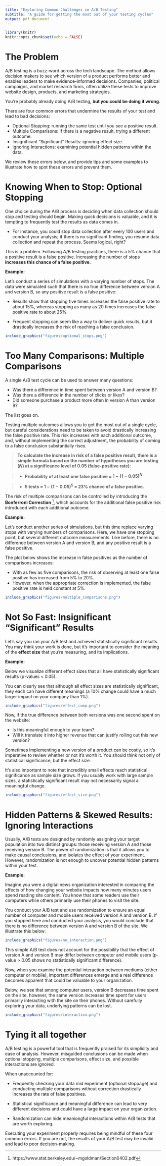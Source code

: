 ```yaml
---
title: "Exploring Common Challenges in A/B Testing"
subtitle: "A guide for getting the most out of your testing cycles"
output: pdf_document
---
```


```r
library(knitr)
knitr::opts_chunk$set(echo = FALSE)
```
# The Problem

A/B testing is a buzz-word across the tech landscape. The method allows decision makers to see which version of a product performs better and enables leaders to make evidence-informed decisions. Companies, political campaigns, and market research firms, often utilize these tests to improve website design, products, and marketing strategies. 

You’re probably already doing A/B testing, **but you could be doing it wrong**.

There are four common errors that undermine the results of your test and lead to bad decisions:

* Optional Stopping: running the same test until you see a positive result.
* Multiple Comparisons: if there is a negative result, trying a different outcome.
* Insignificant “Significant” Results: ignoring effect size.
* Ignoring Interactions: examining potential hidden patterns within the data. 

We review these errors below, and provide tips and some examples to illustrate how to spot these errors and prevent them.

# Knowing When to Stop: Optional Stopping

One choice during the A/B process is deciding when data collection should stop and testing should begin. Making quick decisions is valuable, and it is tempting to frequently test the results as data comes in.

* For instance, you could stop data collection after every 100 users and conduct your analysis; if there is no significant finding, you resume data collection and repeat the process. Seems logical, right?

This is a problem. Following A/B testing practices, there is a 5% chance that a positive result is a false positive. Increasing the number of stops **increases this chance of a false positive.**

**Example:**

Let’s conduct a series of simulations with a varying number of stops. The data were simulated such that there is no true difference between version A and version B, so any positive result is a false positive:

+ Results show that stopping five times increases the false positive rate to about 15%, whereas stopping as many as 20 times increases the false positive rate to about 25%. 

+ Frequent stopping can seem like a way to deliver quick results, but it drastically increases the risk of reaching a false conclusion. 

```r
include_graphics("figures/optional_stops.png")
```

# Too Many Comparisons: Multiple Comparisons

A single A/B test cycle can be used to answer many questions:

* Was there a difference in time spent between version A and version B?
* Was there a difference in the number of clicks or likes? 
* Did someone purchase a product more often in version A than version B?

The list goes on.

Testing multiple outcomes allows you to get the most out of a single cycle, but careful considerations need to be taken to avoid drastically increasing the false positive rate. This risk increases with each additional outcome, and, without implementing the correct adjustment, the probability of coming to a false conclusion substantially rises. 

> **To calculate the increase in risk of a false positive result, there is a simple formula based on the number of hypotheses you are testing ($N$) at a significance level of 0.05 (false-positive rate):**

> * **Probability of at least one false positive = $1 - (1 - 0.05)^N$**

> * **5 tests = $1-(1-0.05)^5$  = 23% chance of a false positive.**

The risk of multiple comparisons can be controlled by introducing the **Bonferroni Correction** ^[https://www.stat.berkeley.edu/~mgoldman/Section0402.pdf], which accounts for the additional false positive risk introduced with each additional outcome. 

**Example:**

Let's conduct another series of simulations, but this time replace varying stops with varying numbers of comparisons. Here, we have one stopping point, but several different outcome measurements. Like before, there is no difference between version A and version B, and any positive result is a false positive. 

The plot below shows the increase in false positives as the number of comparisons increases:

* With as few as five comparisons, the risk of observing at least one false positive has increased from 5% to 20%.
* However, when the appropriate correction is implemented, the false positive rate is held constant at 5%.


```r
include_graphics("figures/multiple_comparisons.png")
```


# Not So Fast: Insignificant “Significant” Results

Let’s say you ran your A/B test and achieved statistically significant results. You may think your work is done, but it’s important to consider the meaning of the **effect size** that you’re measuring, and its implications.

**Example:**

Below we visualize different effect sizes that all have statistically significant results (p-values < 0.05). 

You can clearly see that although all effect sizes are statistically significant, they each can have different meanings (a 10% change could have a much larger impact on your company than 1%).


```r
include_graphics("figures/effect_comp.png")
```

\pagebreak

Now, if the true difference between both versions was one second spent on the website:

* Is this meaningful enough to your team? 
* Will it translate it into higher revenue that can justify rolling out this new version? 

Sometimes implementing a new version of a product can be costly, so it’s imperative to review whether or not it’s worth it. You should think not only of statistical significance, but the effect size.  

It's also important to note that incredibly small effects reach statistical significance as sample size grows. If you usually work with large sample sizes, a statistically significant result may not necessarily signal a meaningful change.

```r
include_graphics("figures/effect_size.png")
```

# Hidden Patterns & Skewed Results: Ignoring Interactions

Usually, A/B tests are designed by randomly assigning your target population into two distinct groups: those receiving version A and those receiving version B. The power of randomization is that it allows you to make causal conclusions, and isolates the effect of your experiment. However, randomization is not enough to uncover potential hidden patterns within your test.

**Example:**

Imagine you were a digital news organization interested in comparing the effects of how changing your website impacts how many minutes users spend reading site content. You know that some readers use their computers while others primarily use their phones to visit the site. 

You conduct your A/B test and use randomization to ensure an equal number of computer and mobile users received version A and version B. If you stopped here and conducted your analysis, you would conclude that there is no difference between version A and version B of the site. We illustrate this below:

```r
include_graphics("figures/no_interaction.png")
```

This simple A/B test does not account for the possibility that the effect of version A and version B may differ between computer and mobile users (p-value > 0.05 shows no statistically significant difference).

Now, when you examine the potential interaction between mediums (either computer or mobile), important differences emerge and a real difference becomes apparent that could be valuable to your organization.

Below, we see that among computer users, version B decreases time spent on the site, however, the same version increases time spent for users primarily interacting with the site on their phones. Without carefully exploring your data, underlying patterns can be lost.


```r
include_graphics("figures/interaction.png")
```

\pagebreak

# Tying it all together

A/B testing is a powerful tool that is frequently praised for its simplicity and ease of analysis. However, misguided conclusions can be made when optional stopping, multiple comparisons, effect size, and possible interactions are ignored. 

When unaccounted for: 

* Frequently checking your data mid experiment (optional stoppage) and conducting multiple comparisons without correction drastically increases the rate of false positives. 

* Statistical significance and meaningful difference can lead to very different decisions and could have a large impact on your organization.

* Randomization can hide meaniongful interactions within A/B tests that are worth exploring.

Executing your experiment properly requires being mindful of these four common errors. If you are not, the results of your A/B test may be invalid and lead to poor decision-making.